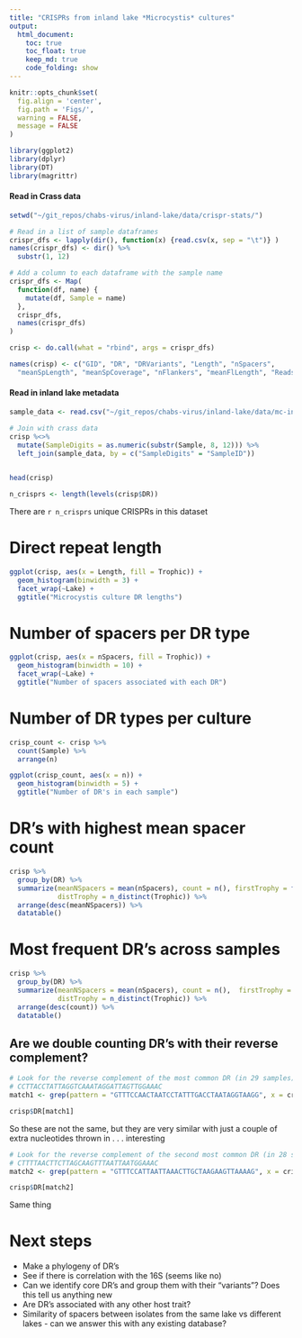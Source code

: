 ```yaml
---
title: "CRISPRs from inland lake *Microcystis* cultures"
output:
  html_document:
    toc: true
    toc_float: true
    keep_md: true
    code_folding: show
---
```


```r

knitr::opts_chunk$set(
  fig.align = 'center', 
  fig.path = 'Figs/',
  warning = FALSE, 
  message = FALSE
)

```

```r
library(ggplot2)
library(dplyr)
library(DT)
library(magrittr)

```

#### Read in Crass data
```r
setwd("~/git_repos/chabs-virus/inland-lake/data/crispr-stats/")

# Read in a list of sample dataframes 
crispr_dfs <- lapply(dir(), function(x) {read.csv(x, sep = "\t")} )
names(crispr_dfs) <- dir() %>%
  substr(1, 12)

# Add a column to each dataframe with the sample name
crispr_dfs <- Map( 
  function(df, name) {
    mutate(df, Sample = name)
  }, 
  crispr_dfs, 
  names(crispr_dfs)
)

crisp <- do.call(what = "rbind", args = crispr_dfs)

names(crisp) <- c("GID", "DR", "DRVariants", "Length", "nSpacers", 
  "meanSpLength", "meanSpCoverage", "nFlankers", "meanFlLength", "Reads", "Sample")

```

#### Read in inland lake metadata 
```r
sample_data <- read.csv("~/git_repos/chabs-virus/inland-lake/data/mc-inland-sampledata.csv")

# Join with crass data
crisp %<>%
  mutate(SampleDigits = as.numeric(substr(Sample, 8, 12))) %>%
  left_join(sample_data, by = c("SampleDigits" = "SampleID"))
  


```


```r

head(crisp)

n_crisprs <- length(levels(crisp$DR))

```

There are `r n_crisprs` unique CRISPRs in this dataset

# Direct repeat length
```r
ggplot(crisp, aes(x = Length, fill = Trophic)) + 
  geom_histogram(binwidth = 3) +
  facet_wrap(~Lake) + 
  ggtitle("Microcystis culture DR lengths")


```

# Number of spacers per DR type
```r
ggplot(crisp, aes(x = nSpacers, fill = Trophic)) + 
  geom_histogram(binwidth = 10) +
  facet_wrap(~Lake) + 
  ggtitle("Number of spacers associated with each DR")

```

# Number of DR types per culture
```r
crisp_count <- crisp %>%
  count(Sample) %>%
  arrange(n)

ggplot(crisp_count, aes(x = n)) +
  geom_histogram(binwidth = 5) +
  ggtitle("Number of DR's in each sample")


```

# DR's with highest mean spacer count
```r
crisp %>%
  group_by(DR) %>%
  summarize(meanNSpacers = mean(nSpacers), count = n(), firstTrophy = first(Trophic),
            distTrophy = n_distinct(Trophic)) %>%
  arrange(desc(meanNSpacers)) %>%
  datatable()
```

# Most frequent DR's across samples
```r
crisp %>%
  group_by(DR) %>%
  summarize(meanNSpacers = mean(nSpacers), count = n(),  firstTrophy = first(Trophic),
            distTrophy = n_distinct(Trophic)) %>%
  arrange(desc(count)) %>%
  datatable()


```


## Are we double counting DR's with their reverse complement?

```r
# Look for the reverse complement of the most common DR (in 29 samples)
# CCTTACCTATTAGGTCAAATAGGATTAGTTGGAAAC
match1 <- grep(pattern = "GTTTCCAACTAATCCTATTTGACCTAATAGGTAAGG", x = crisp$DR)

crisp$DR[match1]

```
So these are not the same, but they are very similar with just a couple of extra
nucleotides thrown in . . . interesting



```r
# Look for the reverse complement of the second most common DR (in 28 samples)
# CTTTTAACTTCTTAGCAAGTTTAATTAATGGAAAC
match2 <- grep(pattern = "GTTTCCATTAATTAAACTTGCTAAGAAGTTAAAAG", x = crisp$DR)

crisp$DR[match2]

```

Same thing

# Next steps

- Make a phylogeny of DR's
- See if there is correlation with the 16S (seems like no)
- Can we identify core DR's and group them with their "variants"? Does this tell
us anything new
- Are DR's associated with any other host trait?
- Similarity of spacers between isolates from the same lake vs different lakes -
can we answer this with any existing database? 

